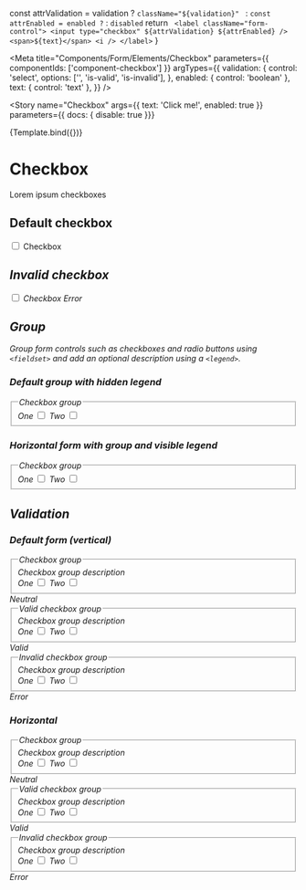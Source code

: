 
  const attrValidation = validation ? `className="${validation}" ` : ``
  const attrEnabled = enabled ? `` : `disabled`
  return `
    <label className="form-control">
      <input type="checkbox" ${attrValidation} ${attrEnabled} />
      <span>${text}</span>
      <i />
    </label>`
}

<Meta
  title="Components/Form/Elements/Checkbox"
  parameters={{
    componentIds: ['component-checkbox']
  }}
  argTypes={{
    validation: {
      control: 'select',
      options: ['', 'is-valid', 'is-invalid'],
    },
    enabled: {
      control: 'boolean'
    },
    text: { control: 'text' },
  }} />

<Story
  name="Checkbox"
  args={{
    text: 'Click me!',
    enabled: true
  }}
  parameters={{ docs: { disable: true }}}
>
  {Template.bind({})}
</Story>

# Checkbox

Lorem ipsum checkboxes

## Default checkbox

<Canvas>
  <div className="form-group">
    <label className="form-control">
      <input type="checkbox" />
      <span>Checkbox</span>
      <i />
    </label>
  </div>
</Canvas>

## Invalid checkbox

<Canvas>
  <div className="form-group">
    <label className="form-control was-validated is-invalid">
      <input type="checkbox" className="is-invalid" />
      <span>Checkbox</span>
      <i />
    </label>
    <span className="form-info">Error</span>
  </div>
</Canvas>

## Group
Group form controls such as checkboxes and radio buttons using `<fieldset>` and add an optional description using a `<legend>`.

### Default group with hidden legend
<Canvas>
  <form>
    <div className="form-group">
      <fieldset aria-describedby="checkboxGroupHelp">
        <legend className="sr-only">Checkbox group</legend>
        <div>
          <label className="form-control">
            One
            <input required type="checkbox" />
            <span></span>
            <i />
          </label>
          <label className="form-control">
            Two
            <input required type="checkbox" required />
            <span></span>
            <i />
          </label>
        </div>
      </fieldset>
    </div>
  </form>
</Canvas>

### Horizontal form with group and visible legend

<Canvas>
  <form className="horizontal">
    <div className="form-group">
      <fieldset aria-describedby="checkboxGroupHelp">
        <legend>Checkbox group</legend>
        <div>
          <label className="form-control">
            One
            <input required type="checkbox" />
            <span></span>
            <i />
          </label>
          <label className="form-control">
            Two
            <input required type="checkbox" required />
            <span></span>
            <i />
          </label>
        </div>
      </fieldset>
    </div>
  </form>
</Canvas>

## Validation

### Default form (vertical)

<Canvas>
  <form>
    <div className="form-group was-validated">
      <fieldset aria-describedby="checkboxGroupHelp">
        <legend>Checkbox group</legend>
        <span id="checkboxGroupHelp" className="form-info">
          Checkbox group description
        </span>
        <div>
          <label className="form-control">
            One
            <input required type="checkbox" />
            <span></span>
            <i />
          </label>
          <label className="form-control">
            Two
            <input required type="checkbox" required />
            <span></span>
            <i />
          </label>
          </div>
      </fieldset>
      <span className="form-info">Neutral</span>
    </div>
    <div className="form-group was-validated">
      <fieldset aria-describedby="checkboxGroupHelp1" className="is-valid">
        <legend>Valid checkbox group</legend>
        <span id="checkboxGroupHelp1" className="form-info">
          Checkbox group description
        </span>
        <div>
          <label className="form-control">
            One
            <input required className="is-valid" type="checkbox" />
            <span></span>
            <i />
          </label>
          <label className="form-control">
            Two
            <input required className="is-valid" type="checkbox" required />
            <span></span>
            <i />
          </label>
        </div>
      </fieldset>
      <span className="form-info">Valid</span>
    </div>
    <div className="form-group">
      <fieldset aria-describedby="checkboxGroupHelp2" className="is-invalid">
        <legend>Invalid checkbox group</legend>
        <span className="form-info">Checkbox group description</span>
        <div>
          <label className="form-control">
            One
            <input required className="is-invalid" type="checkbox" />
            <span></span>
            <i />
          </label>
          <label className="form-control">
            Two
            <input required className="is-invalid" type="checkbox" required />
            <span></span>
            <i />
          </label>
        </div>
      </fieldset>
      <span className="form-info">Error</span>
    </div>
  </form>
</Canvas>

### Horizontal

<Canvas>
  <form className="horizontal">
    <div className="form-group">
      <fieldset aria-describedby="checkboxGroupHelp">
        <legend>Checkbox group</legend>
        <span id="checkboxGroupHelp" className="form-info">
          Checkbox group description
        </span>
        <div>
          <label className="form-control">
            One
            <input required type="checkbox" />
            <span></span>
            <i />
          </label>
          <label className="form-control">
            Two
            <input required type="checkbox" required />
            <span></span>
            <i />
          </label>
        </div>
      </fieldset>
      <span className="form-info">Neutral</span>
    </div>
    <div className="form-group was-validated">
      <fieldset aria-describedby="checkboxGroupHelp1" className="is-valid">
        <legend>Valid checkbox group</legend>
        <span id="checkboxGroupHelp1" className="form-info">
          Checkbox group description
        </span>
        <div>
          <label className="form-control">
            One
            <input required className="is-valid" type="checkbox" />
            <span></span>
            <i />
          </label>
          <label className="form-control">
            Two
            <input required className="is-valid" type="checkbox" required />
            <span></span>
            <i />
          </label>
        </div>
      </fieldset>
      <span className="form-info">Valid</span>
    </div>
    <div className="form-group was-validated">
      <fieldset aria-describedby="checkboxGroupHelp2" className="is-invalid">
        <legend>Invalid checkbox group</legend>
        <span className="form-info">Checkbox group description</span>
        <div>
          <label className="form-control">
            One
            <input required className="is-invalid" type="checkbox" />
            <span></span>
            <i />
          </label>
          <label className="form-control">
            Two
            <input required className="is-invalid" type="checkbox" required />
            <span></span>
            <i />
          </label>
        </div>
      </fieldset>
      <span className="form-info">Error</span>
    </div>
  </form>
</Canvas>
